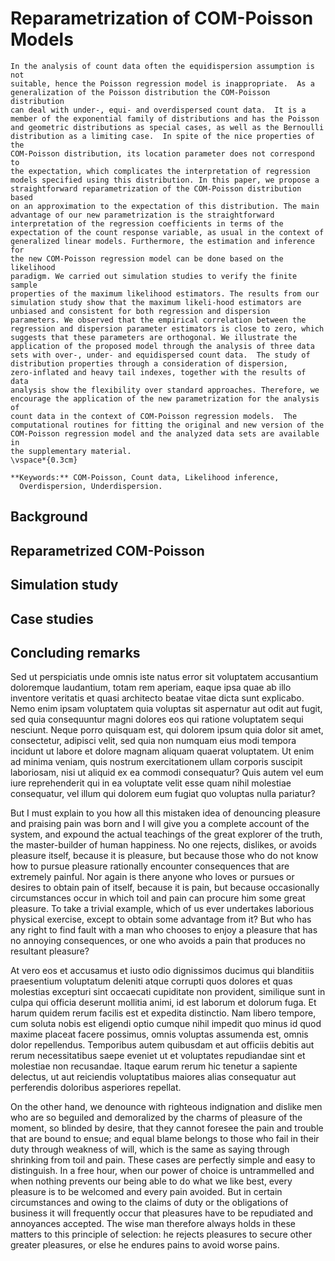 # Reparametrization of COM-Poisson Models

```block2

In the analysis of count data often the equidispersion assumption is not
suitable, hence the Poisson regression model is inappropriate.  As a
generalization of the Poisson distribution the COM-Poisson distribution
can deal with under-, equi- and overdispersed count data.  It is a
member of the exponential family of distributions and has the Poisson
and geometric distributions as special cases, as well as the Bernoulli
distribution as a limiting case.  In spite of the nice properties of the
COM-Poisson distribution, its location parameter does not correspond to
the expectation, which complicates the interpretation of regression
models specified using this distribution. In this paper, we propose a
straightforward reparametrization of the COM-Poisson distribution based
on an approximation to the expectation of this distribution. The main
advantage of our new parametrization is the straightforward
interpretation of the regression coefficients in terms of the
expectation of the count response variable, as usual in the context of
generalized linear models. Furthermore, the estimation and inference for
the new COM-Poisson regression model can be done based on the likelihood
paradigm. We carried out simulation studies to verify the finite sample
properties of the maximum likelihood estimators. The results from our
simulation study show that the maximum likeli-hood estimators are
unbiased and consistent for both regression and dispersion
parameters. We observed that the empirical correlation between the
regression and dispersion parameter estimators is close to zero, which
suggests that these parameters are orthogonal. We illustrate the
application of the proposed model through the analysis of three data
sets with over-, under- and equidispersed count data.  The study of
distribution properties through a consideration of dispersion,
zero-inflated and heavy tail indexes, together with the results of data
analysis show the flexibility over standard approaches. Therefore, we
encourage the application of the new parametrization for the analysis of
count data in the context of COM-Poisson regression models.  The
computational routines for fitting the original and new version of the
COM-Poisson regression model and the analyzed data sets are available in
the supplementary material.
\vspace*{0.3cm}

**Keywords:** COM-Poisson, Count data, Likelihood inference,
  Overdispersion, Underdispersion.

```

## Background

## Reparametrized COM-Poisson

## Simulation study

## Case studies

## Concluding remarks


Sed ut perspiciatis unde omnis iste natus error sit voluptatem
accusantium doloremque laudantium, totam rem aperiam, eaque ipsa quae ab
illo inventore veritatis et quasi architecto beatae vitae dicta sunt
explicabo. Nemo enim ipsam voluptatem quia voluptas sit aspernatur aut
odit aut fugit, sed quia consequuntur magni dolores eos qui ratione
voluptatem sequi nesciunt. Neque porro quisquam est, qui dolorem ipsum
quia dolor sit amet, consectetur, adipisci velit, sed quia non numquam
eius modi tempora incidunt ut labore et dolore magnam aliquam quaerat
voluptatem. Ut enim ad minima veniam, quis nostrum exercitationem ullam
corporis suscipit laboriosam, nisi ut aliquid ex ea commodi consequatur?
Quis autem vel eum iure reprehenderit qui in ea voluptate velit esse
quam nihil molestiae consequatur, vel illum qui dolorem eum fugiat quo
voluptas nulla pariatur?

But I must explain to you how all this mistaken idea of denouncing
pleasure and praising pain was born and I will give you a complete
account of the system, and expound the actual teachings of the great
explorer of the truth, the master-builder of human happiness. No one
rejects, dislikes, or avoids pleasure itself, because it is pleasure,
but because those who do not know how to pursue pleasure rationally
encounter consequences that are extremely painful. Nor again is there
anyone who loves or pursues or desires to obtain pain of itself, because
it is pain, but because occasionally circumstances occur in which toil
and pain can procure him some great pleasure. To take a trivial example,
which of us ever undertakes laborious physical exercise, except to
obtain some advantage from it? But who has any right to find fault with
a man who chooses to enjoy a pleasure that has no annoying consequences,
or one who avoids a pain that produces no resultant pleasure?

At vero eos et accusamus et iusto odio dignissimos ducimus qui
blanditiis praesentium voluptatum deleniti atque corrupti quos dolores
et quas molestias excepturi sint occaecati cupiditate non provident,
similique sunt in culpa qui officia deserunt mollitia animi, id est
laborum et dolorum fuga. Et harum quidem rerum facilis est et expedita
distinctio. Nam libero tempore, cum soluta nobis est eligendi optio
cumque nihil impedit quo minus id quod maxime placeat facere possimus,
omnis voluptas assumenda est, omnis dolor repellendus. Temporibus autem
quibusdam et aut officiis debitis aut rerum necessitatibus saepe eveniet
ut et voluptates repudiandae sint et molestiae non recusandae. Itaque
earum rerum hic tenetur a sapiente delectus, ut aut reiciendis
voluptatibus maiores alias consequatur aut perferendis doloribus
asperiores repellat.

On the other hand, we denounce with righteous indignation and dislike
men who are so beguiled and demoralized by the charms of pleasure of the
moment, so blinded by desire, that they cannot foresee the pain and
trouble that are bound to ensue; and equal blame belongs to those who
fail in their duty through weakness of will, which is the same as saying
through shrinking from toil and pain. These cases are perfectly simple
and easy to distinguish. In a free hour, when our power of choice is
untrammelled and when nothing prevents our being able to do what we like
best, every pleasure is to be welcomed and every pain avoided. But in
certain circumstances and owing to the claims of duty or the obligations
of business it will frequently occur that pleasures have to be
repudiated and annoyances accepted. The wise man therefore always holds
in these matters to this principle of selection: he rejects pleasures to
secure other greater pleasures, or else he endures pains to avoid worse
pains.

